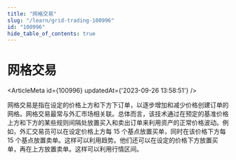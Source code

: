 ```yaml
---
title: "网格交易"
slug: "/learn/grid-trading-100996"
id: "100996"
hide_table_of_contents: true
---
```



# 网格交易

<ArticleMeta id={100996} updatedAt={'2023-09-26 13:58:51'} />
<div className='border-solid border-b border-t-0 my-4 border-[var(--ifm-color-gray-300)]' />

网格交易是指在设定的价格上方和下方下订单，以逐步增加和减少价格创建订单的网格。网格交易最常与外汇市场相关联。总体而言，该技术通过在预定的基准价格上方和下方的某些规则间隔处放置买入和卖出订单来利用资产的正常价格波动。例如，外汇交易员可以在设定价格上方每 15 个基点放置买单，同时在该价格下方每 15 个基点放置卖单。这样可以利用趋势。他们还可以在设定的价格下方放置买单，再在上方放置卖单。这样可以利用行情区间。
